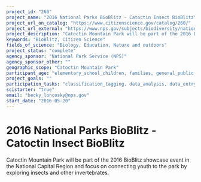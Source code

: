 ```yaml
---
project_id: "260"
project_name: "2016 National Parks BioBlitz - Catoctin Insect BioBlitz"
project_url_on_catalog: "https://www.citizenscience.gov/catalog/260/"
project_url_external: "https://www.nps.gov/subjects/biodiversity/national-parks-bioblitz.htm"
project_description: "Catoctin Mountain Park will be part of the 2016 BioBlitz showcase event in the National Capital Region and focus on connecting youth to the park by exploring insects and other invertebrates."
keywords: "BioBlitz, Citizen Science"
fields_of_science: "Biology, Education, Nature and outdoors"
project_status: "complete"
agency_sponsor: "National Park Service (NPS)"
agency_sponsor_other: ""
geographic_scope: "Catoctin Mountain Park"
participant_age: "elementary_school_children, families, general_public, middle_school_children, targeted_group, teens"
project_goals: ""
participation_tasks: "classification_tagging, data_analysis, data_entry, finding_entities, identification, learning, observation, site_selection_description, specimen_sample_collection"
scistarter: "true"
email: "becky_loncosky@nps.gov"
start_date: "2016-05-20"
---
```


# 2016 National Parks BioBlitz - Catoctin Insect BioBlitz

Catoctin Mountain Park will be part of the 2016 BioBlitz showcase event in the National Capital Region and focus on connecting youth to the park by exploring insects and other invertebrates.
